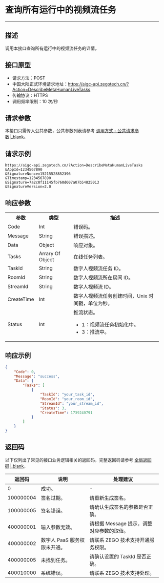 

# 查询所有运行中的视频流任务

- - -

## 描述

调用本接口查询所有运行中的视频流任务的详情。


## 接口原型

- 请求方法：POST
- 中国大陆正式环境请求地址：https://aigc-api.zegotech.cn/?Action=DescribeMetaHumanLiveTasks
- 传输协议：HTTPS
- 调用频率限制：10 次/秒


## 请求参数

本接口只需传入公共参数，公共参数列表请参考 [调用方式 - 公共请求参数\|_blank](#18534#4_1)。

## 请求示例

```
https://aigc-api.zegotech.cn/?Action=DescribeMetaHumanLiveTasks
&AppId=1234567890
&SignatureNonce=15215528852396
&Timestamp=1234567890
&Signature=7a2c0f11145fb760d607a07b54825013
&SignatureVersion=2.0
```



## 响应参数

<table class="collapsible-table" >
<tbody><tr data-row-level="1">
<th>参数</th>
<th>类型</th>
<th>描述</th>
</tr>
<tr data-row-level="2">
<td>Code</td>
<td>Int</td>
<td>错误码。</td>
</tr>
<tr data-row-level="3">
<td>Message</td>
<td>String</td>
<td>错误描述。</td>
</tr>
<tr data-row-level="4" data-row-child="true">
<td>Data</td>
<td>Object</td>
<td>响应对象。</td>
</tr>
<tr data-row-level="4-1" data-row-child="true">
<td>Tasks</td>
<td>Arrary Of Object</td>
<td>在线任务列表。</td>
</tr>
<tr data-row-level="4-1-1">
<td>TaskId</td>
<td>String</td>
<td>数字人视频流任务 ID。</td>
</tr>
<tr data-row-level="4-1-2">
<td>RoomId</td>
<td>String</td>
<td>数字人视频流所在房间 ID。</td>
</tr>
<tr data-row-level="4-1-3">
<td>StreamId</td>
<td>String</td>
<td>数字人视频流 ID。</td>
</tr>
<tr data-row-level="4-1-4">
<td>CreateTime</td>
<td>Int</td>
<td>数字人视频流任务创建时间，Unix 时间戳，单位为秒。</td>
</tr>
<tr data-row-level="4-1-5">
<td>Status</td>
<td>Int</td>
<td>推流状态。
<ul><li>1：视频流任务初始化中。</li><li>3：推流中。</li></ul></td>
</tr>
</tbody></table>


## 响应示例


```json
{
    "Code": 0,
    "Message": "success",
    "Data": {
        "Tasks": [
            {
                "TaskId": "your_task_id",
                "RoomId": "your_room_id",
                "StreamId": "your_stream_id",
                "Status": 3,
                "CreateTime": 1739240791
            }
        ]
    }
}
```

## 返回码

以下仅列出了常见的接口业务逻辑相关的返回码，完整返回码请参考 [全局返回码\|_blank](#18574)。

| 返回码 | 说明 | 处理建议 |
| -- | -- | -- |
| 0 | 成功。| -|
| 100000004 | 签名过期。| 请重新生成签名。|
| 100000005 | 签名错误。| 请确认生成签名的参数是否正确。|
| 400000001 | 输入参数无效。| 请根据 Message 提示，调整对应参数的取值。|
| 400000002 | 数字人 PaaS 服务权限未开通。| 请联系 ZEGO 技术支持开通服务权限。|
| 400000005 | 未找到任务。 | 请确认设置的 TaskId 是否正确。 |
| 400010000 | 系统错误。| 请联系 ZEGO 技术支持处理。|
